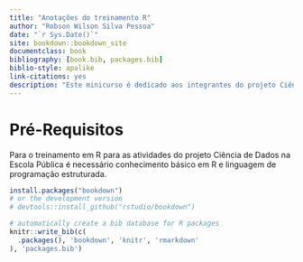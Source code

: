 ```yaml
--- 
title: "Anotações do treinamento R"
author: "Robson Wilson Silva Pessoa"
date: "`r Sys.Date()`"
site: bookdown::bookdown_site
documentclass: book
bibliography: [book.bib, packages.bib]
biblio-style: apalike
link-citations: yes
description: "Este minicurso é dedicado aos integrantes do projeto Ciência de Dados na Escolas Pública."
---
```


# Pré-Requisitos

Para o treinamento em R para as atividades do projeto Ciência de Dados na Escola Pública é necessário conhecimento básico em R e linguagem de programação estruturada. 

```r
install.packages("bookdown")
# or the development version
# devtools::install_github("rstudio/bookdown")
```


```r
# automatically create a bib database for R packages
knitr::write_bib(c(
  .packages(), 'bookdown', 'knitr', 'rmarkdown'
), 'packages.bib')
```
